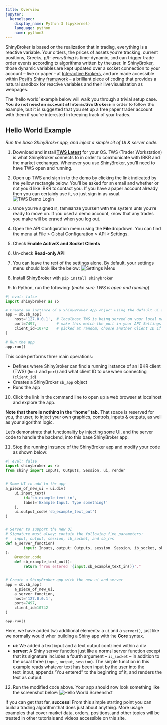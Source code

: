 ```yaml
---
title: Overview
jupyter:
  kernelspec:
    display_name: Python 3 (ipykernel)
    language: python
    name: python3
---
```


ShinyBroker is based on the realization that in trading, everything is a
reactive variable. Your orders, the prices of assets you're tracking, current
positions, Greeks, p/l-- *everything* is time-dynamic, and can trigger trade
order events according to algorithms written by the user. In ShinyBroker, those
dynamic variables are kept updated over a socket connection to your account --
live or paper -- at [Interactive Brokers](https://www.interactivebrokers
.com/en/trading/ib-api.php), and are made accessible within [Posit's Shiny
framework](https://shiny.posit.co/) -- a brilliant piece of coding that provides
 a natural sandbox for reactive variables and their live visualization as
 webpages.

The 'hello world' example below will walk you through a trivial setup case.
**You do not need an account at Interactive Brokers** in order to follow the
example, but it is suggested that you set up a free paper trader account with
them if you're interested in keeping track of your trades.


## Hello World Example
*Run the base ShinyBroker app, and inject a simple bit of UI & server code.*

1) Download and install [**TWS Latest**](https://www.interactivebrokers
.com/en/trading/tws.php#:~:text=TWS%20SOFTWARE) for your OS. TWS (Trader
Workstation) is what ShinyBroker connects to in order to communicate with IBKR
and the market exchanges. Whenever you use ShinyBroker, you'll need to have TWS
open and running.

2) Open up TWS and sign in to the demo by clicking the link indicated by the
yellow rectangle below. You'll be asked for an email and whether or not you'd
like IBKR to contact you. If you have a paper account already then you can
certainly use it, so just sign in as usual.
![TWS Demo Login](data/tws_demo_login)

3) Once you're signed in, familiarize yourself with the system until you're
ready to move on. If you used a demo account, know that any trades you make will
 be erased when you log out.

4) Open the API Configuration menu using the **File** dropdown. You can find the
 menu at File > Global Configuration > API > Settings.

5) Check **Enable ActiveX and Socket Clients**

6) Un-check **Read-only API**

7) You can leave the rest of the settings alone. By default, your settings menu
should look like the below:
![Settings Menu](data/api_config)

8) Install ShinyBroker with `pip install shinybroker`

9) In Python, run the following:
(*make sure TWS is open and running*)

```python
#| eval: false
import shinybroker as sb

# Create an instance of a ShinyBroker App object using the default ui and server
app = sb.sb_app(
    host='127.0.0.1',  # localhost TWS is being served on your local machine
    port=7497,         # make this match the port in your API Settings config
    client_id=10742    # picked at random, choose another Client ID if preferred
)

# Run the app
app.run()
```

This code performs three main operations:

- Defines where ShinyBroker can find a running instance of an IBKR client (TWS)
    (`host` and `port`) and what client ID to use when connecting (`client_id`)
- Creates a ShinyBroker `sb_app` object
- Runs the app

10) Click the link in the command line to open up a web browser at localhost and
 explore the app.

**Note that there is nothing in the "home" tab.** That space is reserved for
you, the user, to inject your own graphics, controls, inputs & outputs, as well
as your algorithm logic.

Let's demonstrate that functionality by injecting some UI, and the server code
to handle the backend, into this base ShinyBroker app.

11) Stop the running instance of the ShinyBroker app and modify your code as
shown below:

```python
#| eval: false
import shinybroker as sb
from shiny import Inputs, Outputs, Session, ui, render


# Some UI to add to the app
a_piece_of_new_ui = ui.div(
    ui.input_text(
        id='sb_example_text_in',
        label='Example Input. Type something!'
    ),
    ui.output_code('sb_example_text_out')
)


# Server to support the new UI
# Signature must always contain the following five parameters:
#   input, output, session, ib_socket, and sb_rvs
def a_server_function(
        input: Inputs, output: Outputs, session: Session, ib_socket, sb_rvs
):
    @render.code
    def sb_example_text_out():
        return f"You entered '{input.sb_example_text_in()}'."


# Create a ShinyBroker app with the new ui and server
app = sb.sb_app(
    a_piece_of_new_ui,
    a_server_function,
    host='127.0.0.1',
    port=7497,
    client_id=10742
)

app.run()
```

Here, we have added two additional elements: a `ui` and a `server()`, just like
we normally would when building a Shiny app with the **Core** syntax.

- **ui**: We added a text input and a text output contained within a div
- **server**: A Shiny server function just like a normal server function except
that its signature includes a fourth argument -- `ib_socket` -- in addition to
the usual three (`input`, `output`, `session`). The simple function in this
example reads whatever text has been input by the user into the text_input,
appends "You entered " to the beginning of it, and renders the text as output.

12) Run the modified code above. Your app should now look something like the
screenshot below:
![Hello World Screenshot](data/hello_world)

If you can get that far, **success**! From this simple starting point you can
build a trading algorithm that does just about anything. More usage examples
that cover market data, orders, positions, and other topics will be treated in
other tutorials and videos accessible on this site.
